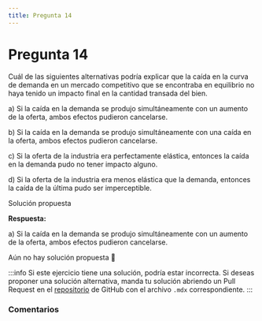 ```yaml
---
title: Pregunta 14
---
```



# Pregunta 14

<div className="exercise">
Cuál de las siguientes alternativas podría explicar que la caída en la curva de demanda en un
mercado competitivo que se encontraba en equilibrio no haya tenido un impacto final en la cantidad
transada del bien.

a) Si la caída en la demanda se produjo simultáneamente con un aumento de la oferta, ambos efectos pudieron cancelarse.

b) Si la caída en la demanda se produjo simultáneamente con una caída en la oferta, ambos efectos pudieron cancelarse.

c) Si la oferta de la industria era perfectamente elástica, entonces la caída en la demanda pudo no tener impacto alguno.

d) Si la oferta de la industria era menos elástica que la demanda, entonces la caída de la última pudo ser imperceptible.

</div>

<MDXDetails>
<summary>Solución propuesta</summary>

<div className="exercise">

**Respuesta:**

a) Si la caída en la demanda se produjo simultáneamente con un aumento de la oferta, ambos efectos pudieron cancelarse.

Aún no hay solución propuesta 🥲
</div>

:::info
Si este ejercicio tiene una solución, podría estar incorrecta. Si deseas proponer una solución alternativa, manda tu solución abriendo
un Pull Request en el [repositorio](https://github.com/crow-rojas/apuntes-fundamentals/pulls) de GitHub con el archivo
`.mdx` correspondiente.
:::

</MDXDetails>

### Comentarios

<Disqus
  url="https://crow-rojas.github.io/apuntes-fundamentals/docs/engineering/economics/exercises/2018-1/p14"
  identifier="docs/engineering/economics/exercises/2018-1/p14"
  title="2018-1 Economia - Pregunta 14"
/>
